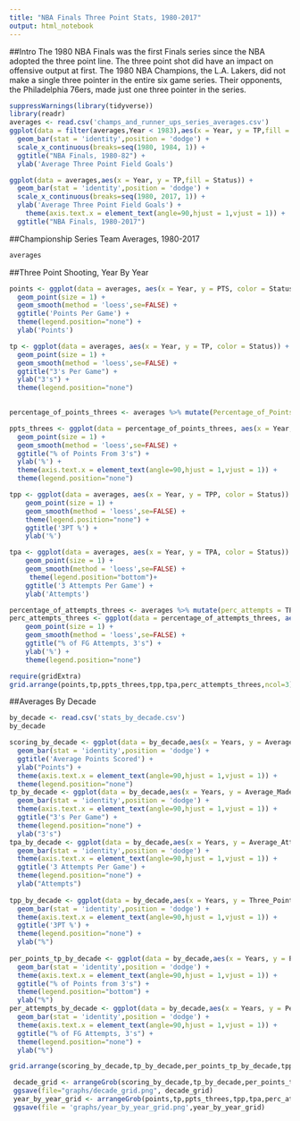 ```yaml
---
title: "NBA Finals Three Point Stats, 1980-2017"
output: html_notebook
---
```


##Intro
The 1980 NBA Finals was the first Finals series since the NBA adopted the three point line. The three point shot did have an impact on offensive output at first. The 1980 NBA Champions, the L.A. Lakers, did not make a single three pointer in the entire six game series. Their opponents, the Philadelphia 76ers, made just one three pointer in the series. 

```r
suppressWarnings(library(tidyverse))
library(readr)
averages <- read.csv('champs_and_runner_ups_series_averages.csv')
ggplot(data = filter(averages,Year < 1983),aes(x = Year, y = TP,fill = Status)) + 
  geom_bar(stat = 'identity',position = 'dodge') +
  scale_x_continuous(breaks=seq(1980, 1984, 1)) +
  ggtitle("NBA Finals, 1980-82") +
  ylab('Average Three Point Field Goals') 

```

```r
ggplot(data = averages,aes(x = Year, y = TP,fill = Status)) + 
  geom_bar(stat = 'identity',position = 'dodge') +
  scale_x_continuous(breaks=seq(1980, 2017, 1)) +
  ylab('Average Three Point Field Goals') +
    theme(axis.text.x = element_text(angle=90,hjust = 1,vjust = 1)) +
  ggtitle("NBA Finals, 1980-2017")
```

##Championship Series Team Averages, 1980-2017
```r

averages


```
##Three Point Shooting, Year By Year

```r
points <- ggplot(data = averages, aes(x = Year, y = PTS, color = Status)) +
  geom_point(size = 1) +
  geom_smooth(method = 'loess',se=FALSE) + 
  ggtitle('Points Per Game') +
  theme(legend.position="none") +
  ylab('Points')

tp <- ggplot(data = averages, aes(x = Year, y = TP, color = Status)) +
  geom_point(size = 1) +
  geom_smooth(method = 'loess',se=FALSE) +
  ggtitle("3's Per Game") + 
  ylab("3's") +
  theme(legend.position="none")
  

percentage_of_points_threes <- averages %>% mutate(Percentage_of_Points_Threes = 3*TP/PTS*100)

ppts_threes <- ggplot(data = percentage_of_points_threes, aes(x = Year, y = Percentage_of_Points_Threes, color = Status)) +
  geom_point(size = 1) +
  geom_smooth(method = 'loess',se=FALSE) +
  ggtitle("% of Points From 3's") +
  ylab('%') +
  theme(axis.text.x = element_text(angle=90,hjust = 1,vjust = 1)) +
  theme(legend.position="none")

tpp <- ggplot(data = averages, aes(x = Year, y = TPP, color = Status)) +
    geom_point(size = 1) +
    geom_smooth(method = 'loess',se=FALSE) +
    theme(legend.position="none") +
    ggtitle('3PT %') +
    ylab('%')

tpa <- ggplot(data = averages, aes(x = Year, y = TPA, color = Status)) +
    geom_point(size = 1) +
    geom_smooth(method = 'loess',se=FALSE) +
     theme(legend.position="bottom")+
    ggtitle('3 Attempts Per Game') +
    ylab('Attempts')

percentage_of_attempts_threes <- averages %>% mutate(perc_attempts = TPA/FGA*100)
perc_attempts_threes <- ggplot(data = percentage_of_attempts_threes, aes(x = Year, y = perc_attempts, color = Status)) +
    geom_point(size = 1) +
    geom_smooth(method = 'loess',se=FALSE) +
    ggtitle("% of FG Attempts, 3's") +
    ylab('%') +
    theme(legend.position="none")

require(gridExtra)
grid.arrange(points,tp,ppts_threes,tpp,tpa,perc_attempts_threes,ncol=3)
```

##Averages By Decade
```r
by_decade <- read.csv('stats_by_decade.csv')
by_decade
```

```r
scoring_by_decade <- ggplot(data = by_decade,aes(x = Years, y = Average_PTS,fill = Status)) + 
  geom_bar(stat = 'identity',position = 'dodge') +
  ggtitle('Average Points Scored') + 
  ylab("Points") +
  theme(axis.text.x = element_text(angle=90,hjust = 1,vjust = 1)) +
  theme(legend.position="none")
tp_by_decade <- ggplot(data = by_decade,aes(x = Years, y = Average_Made_Threes,fill = Status)) + 
  geom_bar(stat = 'identity',position = 'dodge') +
  theme(axis.text.x = element_text(angle=90,hjust = 1,vjust = 1)) +
  ggtitle("3's Per Game") +
  theme(legend.position="none") +
  ylab("3's") 
tpa_by_decade <- ggplot(data = by_decade,aes(x = Years, y = Average_Attempted_Threes,fill = Status)) + 
  geom_bar(stat = 'identity',position = 'dodge') +
  theme(axis.text.x = element_text(angle=90,hjust = 1,vjust = 1)) +
  ggtitle('3 Attempts Per Game') +
  theme(legend.position="none") +
  ylab("Attempts") 
  
tpp_by_decade <- ggplot(data = by_decade,aes(x = Years, y = Three_Point_Percentage,fill = Status)) + 
  geom_bar(stat = 'identity',position = 'dodge') +
  theme(axis.text.x = element_text(angle=90,hjust = 1,vjust = 1)) +
  ggtitle('3PT %') +
  theme(legend.position="none") +
  ylab("%") 
  
per_points_tp_by_decade <- ggplot(data = by_decade,aes(x = Years, y = Percent_Points_Three,fill = Status)) + 
  geom_bar(stat = 'identity',position = 'dodge') +
  theme(axis.text.x = element_text(angle=90,hjust = 1,vjust = 1)) +
  ggtitle("% of Points from 3's") +
  theme(legend.position="bottom") +
  ylab("%") 
per_attempts_by_decade <- ggplot(data = by_decade,aes(x = Years, y = Percentage_of_FGAs_TPs,fill = Status)) + 
  geom_bar(stat = 'identity',position = 'dodge') +
  theme(axis.text.x = element_text(angle=90,hjust = 1,vjust = 1)) +
  ggtitle("% of FG Attempts, 3's") +
  theme(legend.position="none") +
  ylab("%") 

grid.arrange(scoring_by_decade,tp_by_decade,per_points_tp_by_decade,tpp_by_decade,tpa_by_decade,per_attempts_by_decade,ncol=3)

```

```r
 decade_grid <- arrangeGrob(scoring_by_decade,tp_by_decade,per_points_tp_by_decade,tpp_by_decade,tpa_by_decade,per_attempts_by_decade,ncol=3)
 ggsave(file="graphs/decade_grid.png", decade_grid)
 year_by_year_grid <- arrangeGrob(points,tp,ppts_threes,tpp,tpa,perc_attempts_threes,ncol=3)
 ggsave(file = 'graphs/year_by_year_grid.png',year_by_year_grid)
```


